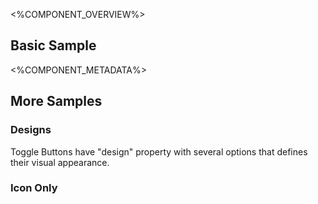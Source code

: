 
<%COMPONENT_OVERVIEW%>

## Basic Sample
<Basic />

<%COMPONENT_METADATA%>

## More Samples

### Designs
Toggle Buttons have "design" property with several options that defines their visual appearance.

<Designs />

### Icon Only
<IconOnly />
